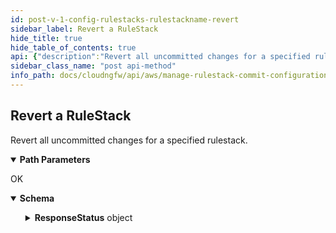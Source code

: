 ```yaml
---
id: post-v-1-config-rulestacks-rulestackname-revert
sidebar_label: Revert a RuleStack
hide_title: true
hide_table_of_contents: true
api: {"description":"Revert all uncommitted changes for a specified rulestack.\n","operationId":"post-v1-config-rulestacks-rulestackname-revert","parameters":[{"description":"The name of the rulestack.  \n","in":"path","name":"rulestackname","required":true,"schema":{"type":"string"}}],"requestBody":{"content":{"application/json":{"schema":{"additionalProperties":false,"properties":{},"title":"RevertRequest","type":"object"}}}},"responses":{"200":{"content":{"application/json":{"schema":{"additionalProperties":false,"properties":{"ResponseStatus":{"description":"Commit status.\n","additionalProperties":false,"properties":{"ErrorCode":{"default":0,"description":"Default value of a successful response is 0. Any other number indicates an error code.  \n\n400—HTTP bad request\n* InvalidRequestException—Operation failed due to invalid request. For example, unsupported parameter name or value in the request.\n* LimitExceededException—Operation failed due to violation in limit settings.\n* ThrottlingException—Operation failed due to throttling limitations.   \n\n500—Bad request \n* InternalServerError—Your request is valid but Cloud NGFW could not perform the operation due to a system issue.\n","title":"Errorcode","type":"integer"},"Reason":{"description":"The error description. \n","title":"Reason","type":"string"}},"title":"Result","type":"object"},"RuleStackName":{"description":"Name of the rulestack.\n","title":"Rulestackname","type":"string"}},"title":"RevertResponse","type":"object"}}},"description":"OK"}},"tags":["ManageCommitConfiguration"],"method":"post","path":"/v1/config/rulestacks/{rulestackname}/revert","servers":[{"url":"https://api.us-east-1.aws.cloudngfw.paloaltonetworks.com"}],"jsonRequestBodyExample":{},"info":{"contact":{},"description":"Commit configuration for rulestacks.\n","title":"Manage Rulestack Commit Configuration","version":"1.0.0"},"postman":{"name":"Revert a RuleStack","description":{"content":"Revert all uncommitted changes for a specified rulestack.\n","type":"text/plain"},"url":{"path":["v1","config","rulestacks",":rulestackname","revert"],"host":["{{baseUrl}}"],"query":[],"variable":[{"disabled":false,"description":{"content":"(Required) The name of the rulestack.  \n","type":"text/plain"},"type":"any","value":"","key":"rulestackname"}]},"header":[{"key":"Content-Type","value":"application/json"},{"key":"Accept","value":"application/json"}],"method":"POST","body":{"mode":"raw","raw":"\"\"","options":{"raw":{"language":"json"}}}}}
sidebar_class_name: "post api-method"
info_path: docs/cloudngfw/api/aws/manage-rulestack-commit-configuration
---
```



## Revert a RuleStack



Revert all uncommitted changes for a specified rulestack.


<details style={{"marginBottom":"1rem"}} data-collapsed={false} open={true}><summary style={{}}><strong>Path Parameters</strong></summary><div><ul><ParamsItem className={"paramsItem"} param={{"description":"The name of the rulestack.  \n","in":"path","name":"rulestackname","required":true,"schema":{"type":"string"}}}></ParamsItem></ul></div></details><div><ApiTabs><TabItem label={"200"} value={"200"}><div>

OK

</div><div><MimeTabs groupId={"mime-type"}><TabItem label={"application/json"} value={"application/json"}><SchemaTabs groupId={"schema-tabs"}><TabItem label={"Schema"} value={"Schema"}><details style={{}} data-collapsed={false} open={true}><summary style={{"textAlign":"left"}}><strong>Schema</strong></summary><div style={{"textAlign":"left","marginLeft":"1rem"}}></div><ul style={{"marginLeft":"1rem"}}><SchemaItem collapsible={true} className={"schemaItem"}><details style={{}}><summary style={{}}><strong>ResponseStatus</strong><span style={{"opacity":"0.6"}}> object</span></summary><div style={{"marginLeft":"1rem"}}><div style={{"marginTop":".5rem","marginBottom":".5rem"}}>

Commit status.


</div><SchemaItem collapsible={false} name={"ErrorCode"} required={false} schemaDescription={"Default value of a successful response is 0. Any other number indicates an error code.  \n\n400—HTTP bad request\n* InvalidRequestException—Operation failed due to invalid request. For example, unsupported parameter name or value in the request.\n* LimitExceededException—Operation failed due to violation in limit settings.\n* ThrottlingException—Operation failed due to throttling limitations.   \n\n500—Bad request \n* InternalServerError—Your request is valid but Cloud NGFW could not perform the operation due to a system issue.\n"} schemaName={"Errorcode"} qualifierMessage={undefined} defaultValue={0}></SchemaItem><SchemaItem collapsible={false} name={"Reason"} required={false} schemaDescription={"The error description. \n"} schemaName={"Reason"} qualifierMessage={undefined} defaultValue={undefined}></SchemaItem></div></details></SchemaItem><SchemaItem collapsible={false} name={"RuleStackName"} required={false} schemaDescription={"Name of the rulestack.\n"} schemaName={"Rulestackname"} qualifierMessage={undefined} defaultValue={undefined}></SchemaItem></ul></details></TabItem></SchemaTabs></TabItem></MimeTabs></div></TabItem></ApiTabs></div>
      